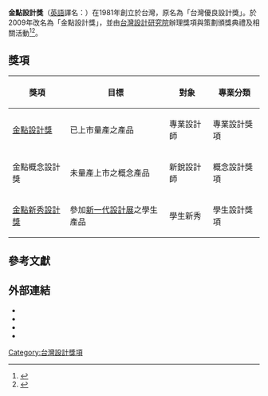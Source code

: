 {{Expand|time=2016-10-05T21:47:08+00:00}} 
{{Infobox award
| name           = 金點設計獎
| presenter    = [[經濟部工業局|經濟部工業局]]<br />[[台灣設計研究院|台灣設計研究院]]
| location       = {{TWN}}[[臺北市|臺北市]]
| country        = {{ROC}}
| reward         = 獎狀、獎金、標章使用權
| website        = {{URL|www.goldenpin.org.tw}}
}}

'''金點設計獎'''（[[英語|英語]]譯名：'''{{Lang|en|Golden Pin Design Award}}'''）在1981年創立於台灣，原名為「台灣優良設計獎」。於2009年改名為「金點設計獎」，並由[[台灣設計研究院|台灣設計研究院]]辦理獎項與策劃頒獎典禮及相關活動<ref>{{Cite web|url=http://www.goldenpin.org.tw/tw/pgpnyf.asp|title=關於金點 金點設計獎|accessdate=2016-10-06|work=www.goldenpin.org.tw|archive-url=https://web.archive.org/web/20161021135846/http://www.goldenpin.org.tw/tw/pgpnyf.asp|archive-date=2016-10-21|dead-url=yes}}</ref><ref>{{cite news |title=23:59饗宴 金點設計獎引領華人風騷 |url=https://www.taiwan-panorama.com/Articles/Details?Guid=e2df8dc9-21a8-4279-b458-25cdc7cb5c00&CatId=8 |work=台灣光華雜誌 |date=2020-03 |author=蘇晨瑜、林旻萱 |accessdate=2020-08-27 |location=臺灣 |language=zh-hant }}</ref>。

== 獎項 ==
{| class="wikitable"
!獎項
!目標
!對象
!專業分類
|-
|[[金點設計獎#金點設計獎|金點設計獎]]
|已上市量產之產品
|專業設計師
|專業設計獎項
|-
|金點概念設計獎
|未量產上市之概念產品
|新銳設計師
|概念設計獎項
|-
|[[金點新秀設計獎|金點新秀設計獎]]
|參加[[新一代設計展|新一代設計展]]之學生產品
|學生新秀
|學生設計獎項
|}

== 參考文獻 ==
{{Reflist}}

== 外部連結 ==
{{Commonscat|Golden Pin Design Award}}
*{{official website|http://www.goldenpin.org.tw/}}
*{{facebook|GoldenPinDesign}}
*{{Instagram|goldenpindesign}}
*{{weibo|u/5181797743}}

[[Category:台灣設計獎項|Category:台灣設計獎項]]